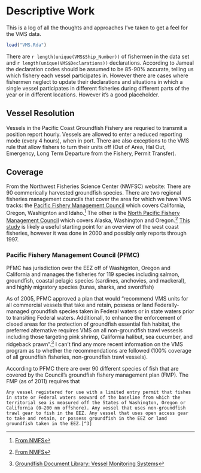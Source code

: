 # Descriptive Work 
This is a log of all the thoughts and approaches I've taken to get a feel for the VMS data.

```r
load("VMS.Rda")
```
There are `r length(unique(VMS$Ship_Number))` of fishermen in the data set and `r length(unique(VMS$Declarations))` declarations. According to Jameal the declaration codes should be assumed to be 85-90% accurate, telling us which fishery each vessel participates in. However there are cases where fishermen neglect to update their declarations and situations in which a single vessel participates in different fisheries during different parts of the year or in different locations. However it's a good placeholder. 


## Vessel Resolution
Vessels in the Pacific Coast Groundfish Fishery are requried to transmit a position report hourly. Vessels are allowed to enter a reduced reporting mode (every 4 hours), when in port. There are also exceptions to the VMS rule that allow fishers to turn their units off (Out of Area, Hal Out, Emergency, Long Term Departure from the Fishery, Permit Transfer). 

## Coverage
From the Northwest Fisheries Science Center (NWFSC) website: There are 90 commerically harvested groundfish species. There are two regional fisheries management councils that cover the area for which we have VMS tracks: the [Pacific Fishery Management Council](http://www.pcouncil.org/) which covers California, Oregon, Washignton and Idaho.[^1] The other is the [North Pacific Fishery Management Council](http://alaskafisheries.noaa.gov/npfmc/) which covers Alaska, Washington and Oregon.[^1] [This study](http://www.psmfc.org/efin/docs/fleetreport.pdf) is likely a useful starting point for an overview of the west coast fisheries, however it was done in 2000 and possibly only reports through 1997. 

### Pacific Fishery Management Council (PFMC)
PFMC has jurisdiction over the EEZ off of Washignton, Oregon and California and manages the fisheries for 119 species including salmon, groundfish, coastal pelagic species (sardines, anchovies, and mackeral), and highly migratory species (tunas, sharks, and swordfish) 

[^1]: [From NMFS](http://www.nmfs.noaa.gov/sfa/reg_svcs/councils.htm)

As of 2005, PFMC approved a plan that would "recommend VMS units for all commercial vessels that take and retain, possess or land Federally-managed groundfish species taken in Federal waters or in state waters prior to transiting Federal waters. Additionall, to enhance the enforcement of clsoed areas for the protection of groundfish essential fish habitat, the preferred alternative requires VMS on all non-groundfish trawl vessesls including those targeting pink shrimp, California halibut, sea cucumber, and ridgeback prawn".[^2] I can't find any more recent information on the VMS program as to whether the recommendations are followed (100% coverage of all groundfish fisheries, non-groundfish trawl vessels).

According to PFMC there are over 90 different species of fish that are covered by the Council's groundfish fishery management plan (FMP). The FMP (as of 2011) requires that 
    
    Any vessel registered for use with a limited entry permit that fishes in state or Federal waters seaward of the baseline from which the territorial sea is measured off the States of Washington, Oregon or California (0–200 nm offshore). Any vessel that uses non-groundfish trawl gear to fish in the EEZ. Any vessel that uses open access gear to take and retain, or possess groundfish in the EEZ or land groundfish taken in the EEZ.[^3]

[^2]: [Groundfish Document Library: Vessel Monitoring Systems](http://www.pcouncil.org/groundfish/background/document-library/vessel-monitoring-systems/)

[^3]: [Regulations governing VMS](http://www.gpo.gov/fdsys/pkg/CFR-2009-title50-vol9/pdf/CFR-2009-title50-vol9-part660.pdf) and the [Pacific Coast Groundfish Fishery Management Pla]n(http://www.pcouncil.org/wp-content/uploads/GF_FMP_FINAL_Dec2011.pdf)


